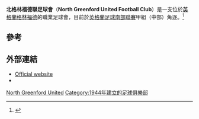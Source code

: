 {{Infobox football club
|clubname = 北格林福德聯足球會
|image    = <!-- 檔案不存在 [[File:North_Greenford_United_F.C._logo.png|160px]] ，可從英文維基百科取得 -->
|fullname = North Greenford United Football Club
|nickname = The Blues
|founded  = {{start date and age|1944}}
|ground   = [[格林福德|格林福德]]Berkeley Fields
|capacity = 2,000
|chairman = John Bivens
|manager  = Ricky Pither & Danny Bennell (聯合經理人)
|league   = [[英格蘭足球南部聯賽|英格蘭足球南部聯賽]]甲組（中部）
|season   = 2015–16
|position = [[英格蘭足球南部聯賽|英格蘭足球南部聯賽]]甲組（中部）, 22 (降級)
|pattern_la1=_blueborder|pattern_b1=_whitesholders |pattern_ra1=_blueborder|pattern_sh1=
| leftarm1=FFFFFF|body1=0000FF|rightarm1=FFFFFF|shorts1=0000FF|socks1=0000FF
|pattern_la2=_whiteredshoulders|pattern_b2=_bowonred|pattern_ra2=_whiteredshoulders|pattern_sh2=_whitesides
| leftarm2=|body2=|rightarm2=|shorts2=FF0000|socks2=FF0000
}}
'''北格林福德聯足球會'''（'''North Greenford United Football Club'''）是一支位於[[英格蘭|英格蘭]][[格林福德|格林福德]]的職業足球會，目前於[[英格蘭足球南部聯賽|英格蘭足球南部聯賽]]甲組（中部）角逐。<ref name="hist">{{cite web |url=http://www.northgreenfordunitedfc.co.uk/club/History |title=History |publisher=North Greenford United FC |date=2012-06-04 |accessdate=2012-11-29 |archive-url=https://web.archive.org/web/20130315124858/http://www.northgreenfordunitedfc.co.uk/club/History |archive-date=2013-03-15 |dead-url=yes }}</ref>

==參考==
{{Reflist}}

==外部連結==
*[http://www.northgreenfordunitedfc.co.uk/ Official website]{{Wayback|url=http://www.northgreenfordunitedfc.co.uk/ |date=20160510043116 }}
*{{fchd|id=N-GREENU|name=North Greenford United}}

[[Category:倫敦足球俱樂部|North Greenford United]]
[[Category:1944年建立的足球俱樂部|Category:1944年建立的足球俱樂部]]